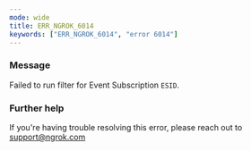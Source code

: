 ```yaml
---
mode: wide
title: ERR_NGROK_6014
keywords: ["ERR_NGROK_6014", "error 6014"]
---
```



### Message

Failed to run filter for Event Subscription `ESID`.

<ErrorDetails />

### Further help

If you're having trouble resolving this error, please reach out to [support@ngrok.com](mailto:support@ngrok.com?subject=Help%20with%20ERR_NGROK_6014)
